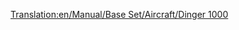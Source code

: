 [[Translation:en/Manual/Base Set/Aircraft/Dinger 1000]]

{{fr/Manual/Base Set/Aircraft/Avion|Nom=Dinger 1000
|Image=[[File:en/Manual/Base Set/Aircraft/Dinger1000.png|Dinger 1000]]
|Coût=164 062 (328 124)
|Vitesse=2330 km/h (1448 MPH)
|Entretien=7 059 (14 118)
|Conception=2013
|Vie=25
|Capacité=130 passagers & 45 sacs de courrier
|Description=Futuriste et fictif. Apparemment par Dinger/Fokker. Plus grande capacité que le Concorde, mais pas énormément. Avion le plus rapide et le plus cher; pour les trajets à fort volume, le goulet d'étranglement est à l'aéroport, ce qui sur la durée favorise la plus grande capacité du [[fr/Manual/Base Set/Aircraft/Dinger 200|Dinger 200]].
|Réalité=Fictif
}}